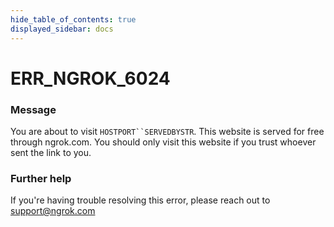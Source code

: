 ```yaml
---
hide_table_of_contents: true
displayed_sidebar: docs
---
```



# ERR_NGROK_6024

### Message
You are about to visit `HOSTPORT``SERVEDBYSTR`. This website is served for free through ngrok.com. You should only visit this website if you trust whoever sent the link to you.

<ErrorDetails error='err_ngrok_6024' />


### Further help
If you're having trouble resolving this error, please reach out to [support@ngrok.com](mailto:support@ngrok.com?subject=Help%20with%20ERR_NGROK_6024)

